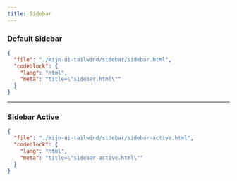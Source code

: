 ```yaml
---
title: Sidebar
---
```



### Default Sidebar

<TWComponentPreview
  className="h-[600px] items-start overflow-y-auto p-0 [&>aside]:flex-shrink-0"
  src="/sidebar/sidebar-preview">
  <ScrollableSkeleton />
</TWComponentPreview>

```json doc-gen:file
{
  "file": "./mijn-ui-tailwind/sidebar/sidebar.html",
  "codeblock": {
    "lang": "html",
    "meta": "title=\"sidebar.html\""
  }
}
```

---

### Sidebar Active

<TWComponentPreview
  className="h-[600px] items-start overflow-y-auto p-0 [&>aside]:flex-shrink-0"
  src="/sidebar/sidebar-active-preview">
  <ScrollableSkeleton />
</TWComponentPreview>

```json doc-gen:file
{
  "file": "./mijn-ui-tailwind/sidebar/sidebar-active.html",
  "codeblock": {
    "lang": "html",
    "meta": "title=\"sidebar-active.html\""
  }
}
```
